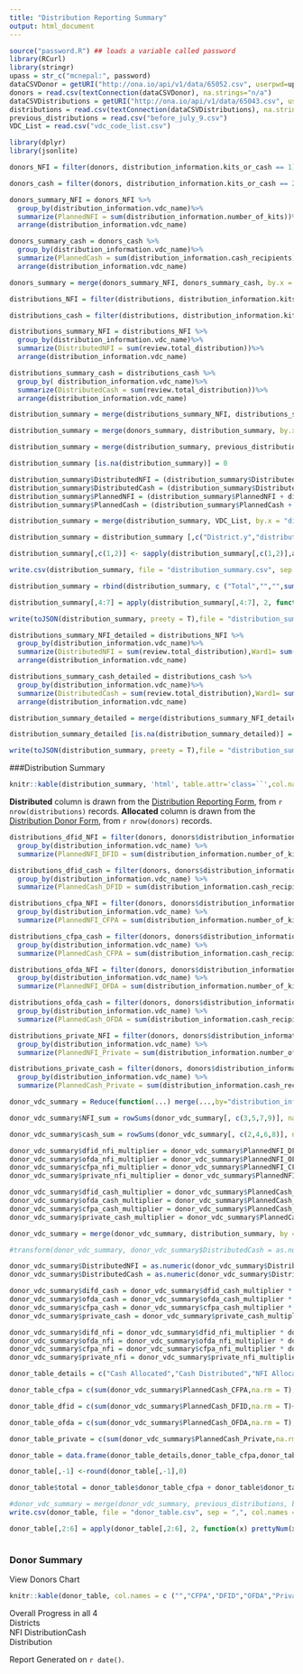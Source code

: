 ---
title: "Distribution Reporting Summary"
output: html_document
---



```{r, echo=FALSE, message=FALSE}
source("password.R") ## loads a variable called password
library(RCurl)
library(stringr)
upass = str_c("mcnepal:", password)
dataCSVDonor = getURI("http://ona.io/api/v1/data/65052.csv", userpwd=upass, httpauth = 1L)
donors = read.csv(textConnection(dataCSVDonor), na.strings="n/a")
dataCSVDistributions = getURI("http://ona.io/api/v1/data/65043.csv", userpwd=upass, httpauth = 1L)
distributions = read.csv(textConnection(dataCSVDistributions), na.strings="n/a")
previous_distributions = read.csv("before_july_9.csv")
VDC_List = read.csv("vdc_code_list.csv")
```

```{r, echo=FALSE, message=FALSE, warning=FALSE}

library(dplyr)
library(jsonlite)

donors_NFI = filter(donors, distribution_information.kits_or_cash == 1)

donors_cash = filter(donors, distribution_information.kits_or_cash == 2)

donors_summary_NFI = donors_NFI %>% 
  group_by(distribution_information.vdc_name)%>%
  summarize(PlannedNFI = sum(distribution_information.number_of_kits))%>%
  arrange(distribution_information.vdc_name)

donors_summary_cash = donors_cash %>% 
  group_by(distribution_information.vdc_name)%>%
  summarize(PlannedCash = sum(distribution_information.cash_recipients))%>%
  arrange(distribution_information.vdc_name)

donors_summary = merge(donors_summary_NFI, donors_summary_cash, by.x = "distribution_information.vdc_name", by.y = "distribution_information.vdc_name", all = TRUE)

distributions_NFI = filter(distributions, distribution_information.kits_or_cash == 1)

distributions_cash = filter(distributions, distribution_information.kits_or_cash == 2)

distributions_summary_NFI = distributions_NFI %>% 
  group_by(distribution_information.vdc_name)%>%
  summarize(DistributedNFI = sum(review.total_distribution))%>%
  arrange(distribution_information.vdc_name)

distributions_summary_cash = distributions_cash %>% 
  group_by( distribution_information.vdc_name)%>%
  summarize(DistributedCash = sum(review.total_distribution))%>%
  arrange(distribution_information.vdc_name)

distribution_summary = merge(distributions_summary_NFI, distributions_summary_cash, by.x = "distribution_information.vdc_name", by.y = "distribution_information.vdc_name", all = TRUE)

distribution_summary = merge(donors_summary, distribution_summary, by.x = "distribution_information.vdc_name", by.y = "distribution_information.vdc_name", all = TRUE)

distribution_summary = merge(distribution_summary, previous_distributions, by.x = "distribution_information.vdc_name", by.y = "VDC", all=TRUE)

distribution_summary [is.na(distribution_summary)] = 0

distribution_summary$DistributedNFI = (distribution_summary$DistributedNFI + distribution_summary$Kits)
distribution_summary$DistributedCash = (distribution_summary$DistributedCash + distribution_summary$Cash)
distribution_summary$PlannedNFI = (distribution_summary$PlannedNFI + distribution_summary$Kits)
distribution_summary$PlannedCash = (distribution_summary$PlannedCash + distribution_summary$Cash)

distribution_summary = merge(distribution_summary, VDC_List, by.x = "distribution_information.vdc_name", by.y = "VDC",all.x =TRUE)

distribution_summary = distribution_summary [,c("District.y","distribution_information.vdc_name","Donor.y","PlannedNFI","DistributedNFI","PlannedCash","DistributedCash")] %>% arrange(District.y)

distribution_summary[,c(1,2)] <- sapply(distribution_summary[,c(1,2)],as.character)

write.csv(distribution_summary, file = "distribution_summary.csv", sep = ",", col.names = TRUE)

distribution_summary = rbind(distribution_summary, c ("Total","","",sum(distribution_summary$PlannedNFI),sum(distribution_summary$DistributedNFI),sum(distribution_summary$PlannedCash),sum(distribution_summary$DistributedCash)))

distribution_summary[,4:7] = apply(distribution_summary[,4:7], 2, function(x) prettyNum(x,big.interval = 3L , big.mark=','))

write(toJSON(distribution_summary, preety = T),file = "distribution_summary.json")

```

```{r, echo=FALSE, message=FALSE}

distributions_summary_NFI_detailed = distributions_NFI %>% 
  group_by(distribution_information.vdc_name)%>%
  summarize(DistributedNFI = sum(review.total_distribution),Ward1= sum(II.II1.beneficiary_received1, na.rm = T),Ward2 = sum(II.II2.beneficiary_received2, na.rm = T),Ward3= sum(II.II3.beneficiary_received3, na.rm = T),Ward4= sum(II.II4.beneficiary_received4, na.rm = T),Ward5= sum(II.II5.beneficiary_received5, na.rm = T),Ward6= sum(II.II6.beneficiary_received6, na.rm = T),Ward7= sum(II.II7.beneficiary_received7, na.rm = T),Ward8= sum(II.II8.beneficiary_received8, na.rm = T),Ward9= sum(II.II9.beneficiary_received9, na.rm = T))%>%
  arrange(distribution_information.vdc_name)

distributions_summary_cash_detailed = distributions_cash %>% 
  group_by(distribution_information.vdc_name)%>%
  summarize(DistributedCash = sum(review.total_distribution),Ward1= sum(II.II1.beneficiary_received1, na.rm = T),Ward2 = sum(II.II2.beneficiary_received2, na.rm = T),Ward3= sum(II.II3.beneficiary_received3, na.rm = T),Ward4= sum(II.II4.beneficiary_received4, na.rm = T),Ward5= sum(II.II5.beneficiary_received5, na.rm = T),Ward6= sum(II.II6.beneficiary_received6, na.rm = T),Ward7= sum(II.II7.beneficiary_received7, na.rm = T),Ward8= sum(II.II8.beneficiary_received8, na.rm = T),Ward9= sum(II.II9.beneficiary_received9, na.rm = T))%>%
  arrange(distribution_information.vdc_name)

distribution_summary_detailed = merge(distributions_summary_NFI_detailed, distributions_summary_cash_detailed, by.x = "distribution_information.vdc_name", by.y = "distribution_information.vdc_name", all = TRUE)

distribution_summary_detailed [is.na(distribution_summary_detailed)] = 0

write(toJSON(distribution_summary, preety = T),file = "distribution_summary_detailed.json")

```





<html lang="en">
<head>

  <!-- Basic Page Needs -->
  <meta charset="utf-8">
  <title>Your page title here :)</title>
  <meta name="description" content="">
  <meta name="author" content="">

  <!-- Mobile Specific Metas -->
  <meta name="viewport" content="width=device-width, initial-scale=1">

  <!-- FONT -->
  <link href="http://fonts.googleapis.com/css?family=Raleway:400,300,600" rel="stylesheet" type="text/css">

  <!-- CSS -->
  <link rel="stylesheet" href="css/normalize.css">
  <link rel="stylesheet" href="css/skeleton.css">
  <link rel="stylesheet" href="css/main.css">
  <link rel="stylesheet" href="css/chartist.min.css"/>

</head>
<body ng-app="UNESCODistributionReporting">

<div ng-controller="mainCtrl">
<div>


###Distribution Summary
```{r, echo=FALSE, message=FALSE}
knitr::kable(distribution_summary, 'html', table.attr='class=``',col.names = c ("District","VDC","Donor","NFRI Allocated","NFRI Distributed","Cash Allocated","Cash Distributed"))
```

**Distributed** column is drawn from the [Distribution Reporting Form](https://beta.ona.io/mcnepal/4384/65043), from `r nrow(distributions)` records.
**Allocated** column is drawn from the [Distribution Donor Form](https://beta.ona.io/mcnepal/4384/65052), from `r nrow(donors)` records.

```{r, echo=FALSE, message=FALSE, warning=FALSE}
distributions_dfid_NFI = filter(donors, donors$distribution_information.distribution_donor == "dfid") %>%
  group_by(distribution_information.vdc_name) %>% 
  summarize(PlannedNFI_DFID = sum(distribution_information.number_of_kits, na.rm = TRUE))

distributions_dfid_cash = filter(donors, donors$distribution_information.distribution_donor == "dfid") %>%
  group_by(distribution_information.vdc_name) %>% 
  summarize(PlannedCash_DFID = sum(distribution_information.cash_recipients, na.rm = TRUE))

distributions_cfpa_NFI = filter(donors, donors$distribution_information.distribution_donor == "cfpa")%>%
  group_by(distribution_information.vdc_name) %>% 
  summarize(PlannedNFI_CFPA = sum(distribution_information.number_of_kits, na.rm = TRUE))

distributions_cfpa_cash = filter(donors, donors$distribution_information.distribution_donor == "cfpa") %>%
  group_by(distribution_information.vdc_name) %>% 
  summarize(PlannedCash_CFPA = sum(distribution_information.cash_recipients, na.rm = TRUE))

distributions_ofda_NFI = filter(donors, donors$distribution_information.distribution_donor == "ofda")%>%
  group_by(distribution_information.vdc_name) %>% 
  summarize(PlannedNFI_OFDA = sum(distribution_information.number_of_kits, na.rm = TRUE))

distributions_ofda_cash = filter(donors, donors$distribution_information.distribution_donor == "ofda") %>%
  group_by(distribution_information.vdc_name) %>% 
  summarize(PlannedCash_OFDA = sum(distribution_information.cash_recipients, na.rm = TRUE))

distributions_private_NFI = filter(donors, donors$distribution_information.distribution_donor == "private")%>%
  group_by(distribution_information.vdc_name) %>% 
  summarize(PlannedNFI_Private = sum(distribution_information.number_of_kits, na.rm = TRUE))

distributions_private_cash = filter(donors, donors$distribution_information.distribution_donor == "private") %>%
  group_by(distribution_information.vdc_name) %>% 
  summarize(PlannedCash_Private = sum(distribution_information.cash_recipients, na.rm = TRUE))

donor_vdc_summary = Reduce(function(...) merge(...,by="distribution_information.vdc_name" ,all=T), list(distributions_private_cash, distributions_private_NFI, distributions_ofda_cash, distributions_ofda_NFI, distributions_cfpa_cash,distributions_cfpa_NFI,distributions_dfid_cash, distributions_dfid_NFI))

donor_vdc_summary$NFI_sum = rowSums(donor_vdc_summary[, c(3,5,7,9)], na.rm = TRUE)

donor_vdc_summary$cash_sum = rowSums(donor_vdc_summary[, c(2,4,6,8)], na.rm = TRUE)

donor_vdc_summary$dfid_nfi_multiplier = donor_vdc_summary$PlannedNFI_DFID/donor_vdc_summary$NFI_sum
donor_vdc_summary$ofda_nfi_multiplier = donor_vdc_summary$PlannedNFI_OFDA/donor_vdc_summary$NFI_sum
donor_vdc_summary$cfpa_nfi_multiplier = donor_vdc_summary$PlannedNFI_CFPA/donor_vdc_summary$NFI_sum
donor_vdc_summary$private_nfi_multiplier = donor_vdc_summary$PlannedNFI_Private/donor_vdc_summary$NFI_sum

donor_vdc_summary$dfid_cash_multiplier = donor_vdc_summary$PlannedCash_DFID/donor_vdc_summary$cash_sum
donor_vdc_summary$ofda_cash_multiplier = donor_vdc_summary$PlannedCash_OFDA/donor_vdc_summary$cash_sum
donor_vdc_summary$cfpa_cash_multiplier = donor_vdc_summary$PlannedCash_CFPA/donor_vdc_summary$cash_sum
donor_vdc_summary$private_cash_multiplier = donor_vdc_summary$PlannedCash_Private/donor_vdc_summary$cash_sum

donor_vdc_summary = merge(donor_vdc_summary, distribution_summary, by = "distribution_information.vdc_name", all.x = TRUE )

#transform(donor_vdc_summary, donor_vdc_summary$DistributedCash = as.numeric(donor_vdc_summary$DistributedCash), donor_vdc_summary$DistributedNFI = as.numeric(donor_vdc_summary$DistributedNFI))

donor_vdc_summary$DistributedNFI = as.numeric(donor_vdc_summary$DistributedNFI)
donor_vdc_summary$DistributedCash = as.numeric(donor_vdc_summary$DistributedCash)

donor_vdc_summary$difd_cash = donor_vdc_summary$dfid_cash_multiplier * donor_vdc_summary$DistributedCash
donor_vdc_summary$ofda_cash = donor_vdc_summary$ofda_cash_multiplier * donor_vdc_summary$DistributedCash
donor_vdc_summary$cfpa_cash = donor_vdc_summary$cfpa_cash_multiplier * donor_vdc_summary$DistributedCash
donor_vdc_summary$private_cash = donor_vdc_summary$private_cash_multiplier * donor_vdc_summary$DistributedCash

donor_vdc_summary$difd_nfi = donor_vdc_summary$dfid_nfi_multiplier * donor_vdc_summary$DistributedNFI
donor_vdc_summary$ofda_nfi = donor_vdc_summary$ofda_nfi_multiplier * donor_vdc_summary$DistributedNFI
donor_vdc_summary$cfpa_nfi = donor_vdc_summary$cfpa_nfi_multiplier * donor_vdc_summary$DistributedNFI
donor_vdc_summary$private_nfi = donor_vdc_summary$private_nfi_multiplier * donor_vdc_summary$DistributedNFI

donor_table_details = c("Cash Allocated","Cash Distributed","NFI Allocated", "NFI Distributed","Total NFI Planned", "Total Cash Planned")

donor_table_cfpa = c(sum(donor_vdc_summary$PlannedCash_CFPA,na.rm = T),sum(donor_vdc_summary$cfpa_cash, na.rm = T),sum(donor_vdc_summary$PlannedNFI_CFPA, na.rm = T)+1334,sum(donor_vdc_summary$cfpa_nfi, na.rm = T)+1334,1900,0)

donor_table_dfid = c(sum(donor_vdc_summary$PlannedCash_DFID,na.rm = T)+1512,sum(donor_vdc_summary$difd_cash, na.rm = T)+1512,sum(donor_vdc_summary$PlannedNFI_DFID, na.rm = T)+1887,sum(donor_vdc_summary$difd_nfi, na.rm = T)+1887,3000,3000)

donor_table_ofda = c(sum(donor_vdc_summary$PlannedCash_OFDA,na.rm = T),sum(donor_vdc_summary$ofda_cash, na.rm = T),sum(donor_vdc_summary$PlannedNFI_OFDA, na.rm = T),sum(donor_vdc_summary$ofda_nfi, na.rm = T),3500,3500)

donor_table_private = c(sum(donor_vdc_summary$PlannedCash_Private,na.rm = T)+1308,sum(donor_vdc_summary$private_cash, na.rm = T)+1308,sum(donor_vdc_summary$PlannedNFI_Private, na.rm = T)+1000,sum(donor_vdc_summary$private_nfi, na.rm = T)+1000,15000,17000)

donor_table = data.frame(donor_table_details,donor_table_cfpa,donor_table_dfid, donor_table_ofda, donor_table_private)

donor_table[,-1] <-round(donor_table[,-1],0)

donor_table$total = donor_table$donor_table_cfpa + donor_table$donor_table_dfid + donor_table$donor_table_ofda + donor_table$donor_table_private

#donor_vdc_summary = merge(donor_vdc_summary, previous_distributions, by.x = "distribution_information.vdc_name", by.y = "VDC", all = TRUE)
write.csv(donor_table, file = "donor_table.csv", sep = ",", col.names = TRUE)

donor_table[,2:6] = apply(donor_table[,2:6], 2, function(x) prettyNum(x,big.interval = 3L , big.mark=','))

```

</div>

<div id="donor_div" class="container">
<div class="row">
<div class="six columns"><h3>Donor Summary</h3></div>
<div class="six columns"><a id="show_chart" class="button button-primary" ng-click="show(true)">View Donors Chart</a></div>
</div>




```{r, echo=FALSE, message=FALSE}
knitr::kable(donor_table, col.names = c ("","CFPA","DFID","OFDA","Private Funds","Total"))
```





<div style="width:35%">
<div ng-show="tab" class="container">

<div id="chart_class" class="dash-charts">

<div class="chart-title"><span>Overall Progress in all 4 Districts</span></div>
<a class="nfi-chart"><span class="active">NFI Distribution</span></a><a class="cash-chart"><span>Cash Distribution</span></a>
<div class="chart-1"></div>
<div class="barchart-legend"></div>

</div>

</div>
</div>


</div>


Report Generated on `r date()`. 

</div>

<script type="text/javascript" src="jquery.js"></script>
<script type="text/javascript" src="angular.min.js"></script>
<script type="text/javascript" src="Chart.min.js"></script>
<script type="text/javascript" src="main.js"></script>
<script type="text/javascript" src="aggBarChart.js"></script>
<script type="text/javascript" src="newAggBarChart.js"></script>
<script type="text/javascript" src="chartist.min.js"></script>
</body>
</html>
